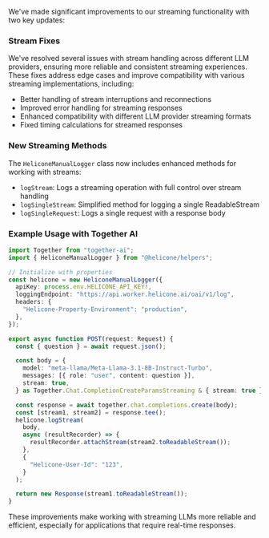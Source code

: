 We've made significant improvements to our streaming functionality with two key updates:

### Stream Fixes

We've resolved several issues with stream handling across different LLM providers, ensuring more reliable and consistent streaming experiences. These fixes address edge cases and improve compatibility with various streaming implementations, including:

- Better handling of stream interruptions and reconnections
- Improved error handling for streaming responses
- Enhanced compatibility with different LLM provider streaming formats
- Fixed timing calculations for streamed responses

### New Streaming Methods

The `HeliconeManualLogger` class now includes enhanced methods for working with streams:

- `logStream`: Logs a streaming operation with full control over stream handling
- `logSingleStream`: Simplified method for logging a single ReadableStream
- `logSingleRequest`: Logs a single request with a response body

### Example Usage with Together AI

```typescript
import Together from "together-ai";
import { HeliconeManualLogger } from "@helicone/helpers";

// Initialize with properties
const helicone = new HeliconeManualLogger({
  apiKey: process.env.HELICONE_API_KEY!,
  loggingEndpoint: "https://api.worker.helicone.ai/oai/v1/log",
  headers: {
    "Helicone-Property-Environment": "production",
  },
});

export async function POST(request: Request) {
  const { question } = await request.json();

  const body = {
    model: "meta-llama/Meta-Llama-3.1-8B-Instruct-Turbo",
    messages: [{ role: "user", content: question }],
    stream: true,
  } as Together.Chat.CompletionCreateParamsStreaming & { stream: true };

  const response = await together.chat.completions.create(body);
  const [stream1, stream2] = response.tee();
  helicone.logStream(
    body,
    async (resultRecorder) => {
      resultRecorder.attachStream(stream2.toReadableStream());
    },
    {
      "Helicone-User-Id": "123",
    }
  );

  return new Response(stream1.toReadableStream());
}
```

These improvements make working with streaming LLMs more reliable and efficient, especially for applications that require real-time responses.
